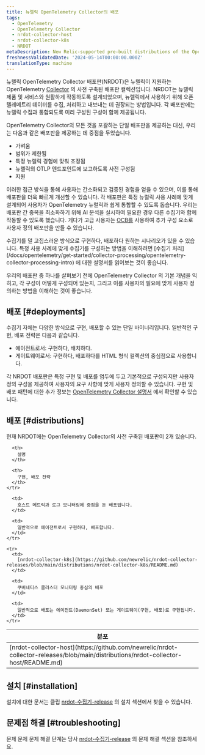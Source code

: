 ```yaml
---
title: 뉴렐릭 OpenTelemetry Collector의 배포
tags:
  - OpenTelemetry
  - OpenTelemetry Collector
  - nrdot-collector-host
  - nrdot-collector-k8s
  - NRDOT
metaDescription: New Relic-supported pre-built distributions of the OpenTelemetry Collector
freshnessValidatedDate: '2024-05-14T00:00:00.000Z'
translationType: machine
---
```


뉴렐릭 OpenTelemetry Collector 배포판(NRDOT)은 뉴렐릭이 지원하는 OpenTelemetry [Collector](https://opentelemetry.io/docs/collector/) 의 사전 구축된 배포판 컬렉션입니다. NRDOT는 뉴렐릭 제품 및 서비스와 원활하게 작동하도록 설계되었으며, 뉴렐릭에서 사용하기 위해 오픈 텔레메트리 데이터를 수집, 처리하고 내보내는 데 권장되는 방법입니다. 각 배포판에는 뉴렐릭 수집과 통합되도록 미리 구성된 구성이 함께 제공됩니다.

OpenTelemetry Collector의 모든 것을 포괄하는 단일 배포판을 제공하는 대신, 우리는 다음과 같은 배포판을 제공하는 데 중점을 두었습니다.

* 가벼움
* 범위가 제한됨
* 특정 뉴렐릭 경험에 맞춰 조정됨
* 뉴렐릭의 OTLP 엔드포인트에 보고하도록 사전 구성됨
* 지원

이러한 접근 방식을 통해 사용자는 간소화되고 검증된 경험을 얻을 수 있으며, 이를 통해 배포판을 더욱 빠르게 개선할 수 있습니다. 각 배포판은 특정 뉴럴릭 사용 사례에 맞게 설계되어 사용자가 OpenTelemetry 뉴럴릭과 쉽게 통합할 수 있도록 돕습니다. 우리는 배포판 간 중복을 최소화하기 위해 AI 분석을 실시하여 필요한 경우 다른 수집기와 함께 작동할 수 있도록 했습니다. 게다가 고급 사용자는 [OCB를](https://opentelemetry.io/docs/collector/custom-collector/) 사용하여 추가 구성 요소로 사용자 정의 배포판을 만들 수 있습니다.

<Callout variant="tip">
  수집기를 덜 고집스러운 방식으로 구현하다, 배포하다 원하는 시나리오가 있을 수 있습니다. 특정 사용 사례에 맞게 수집기를 구성하는 방법을 이해하려면 [수집기 처리](/docs/opentelemetry/get-started/collector-processing/opentelemetry-collector-processing-intro) 에 대한 설명서를 읽어보는 것이 좋습니다.
</Callout>

우리의 배포판 중 하나를 살펴보기 전에 OpenTelemetry Collector 의 기본 개념을 익히고, 각 구성이 어떻게 구성되어 있는지, 그리고 이를 사용자의 필요에 맞게 사용자 정의하는 방법을 이해하는 것이 좋습니다.

## 배포 [#deployments]

수집기 자체는 다양한 방식으로 구현, 배포할 수 있는 단일 바이너리입니다. 일반적인 구현, 배포 전략은 다음과 같습니다.

* 에이전트로서: 구현하다, 배치하다.
* 게이트웨이로서: 구현하다, 배포하다를 HTML 형식 컬렉션의 중심점으로 사용합니다.

각 NRDOT 배포판은 특정 구현 및 배포를 염두에 두고 기본적으로 구성되지만 사용자 정의 구성을 제공하여 사용자의 요구 사항에 맞게 사용자 정의할 수 있습니다. 구현 및 배포 패턴에 대한 추가 정보는 [OpenTelemetry Collector 설명서](https://opentelemetry.io/docs/collector/deployment/) 에서 확인할 수 있습니다.

## 배포 [#distributions]

현재 NRDOT에는 OpenTelemetry Collector의 사전 구축된 배포판이 2개 있습니다.

<table>
  <thead>
    <tr>
      <th style={{ width: "250px" }}>
        분포
      </th>

      <th>
        설명
      </th>

      <th>
        구현, 배포 전략
      </th>
    </tr>
  </thead>

  <tbody>
    <tr>
      <td>
        [nrdot-collector-host](https://github.com/newrelic/nrdot-collector-releases/blob/main/distributions/nrdot-collector-host/README.md)
      </td>

      <td>
        호스트 메트릭과 로그 모니터링에 중점을 둔 배포입니다.
      </td>

      <td>
        일반적으로 에이전트로서 구현하다, 배포합니다.
      </td>
    </tr>

    <tr>
      <td>
        [nrdot-collector-k8s](https://github.com/newrelic/nrdot-collector-releases/blob/main/distributions/nrdot-collector-k8s/README.md)
      </td>

      <td>
        쿠버네티스 클러스터 모니터링 중심의 배포
      </td>

      <td>
        일반적으로 배포는 에이전트(DaemonSet) 또는 게이트웨이(구현, 배포)로 구현됩니다.
      </td>
    </tr>
  </tbody>
</table>

## 설치 [#installation]

설치에 대한 문서는 클립 [nrdot-수집기-release](https://github.com/newrelic/nrdot-collector-releases/blob/main/distributions/README.md#installation) 의 설치 섹션에서 찾을 수 있습니다.

## 문제점 해결 [#troubleshooting]

문제 문제 문제 해결 단계는 당사 [nrdot-수집기-release](https://github.com/newrelic/nrdot-collector-releases/blob/main/distributions/TROUBLESHOOTING.md) 의 문제 해결 섹션을 참조하세요.